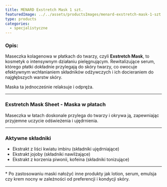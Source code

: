 ```yaml
---
title: MENARD Exstretch Mask 1 szt.
featuredImage: ../../assets/productsImages/menard-exstretch-mask-1-szt.png
type: products
categories:
  - specjalistyczne
---
```


<h3>Opis:</h3>

Maseczka kolagenowa w płatkach do twarzy, czyli **Exstretch Mask**, to kosmetyk o intensywnym działaniu pielęgnującym. Rewitalizujące serum, którego płatki dokładnie przylegają do skóry twarzy, co owocuje efektywnym wchłanianiem składników odżywczych i ich docieraniem do najgłębszych warstw skóry.

Maska ta jednocześnie relaksuje i odpręża.

---

### Exstretch Mask Sheet - Maska w płatach

Maseczka w łatach doskonale przylega do twarzy i okrywa ją, zapewniając przyjemne uczycie odświeżenia i ujędrnienia.

---

### Aktywne składniki

- Ekstrakt z liści kwiatu imbiru (składniki ujędrniające)
- Ekstrakt jojoby (składniki nawilżające)
- Ekstrakt z korzenia piwonii, kofeina (składniki tonizujące)

---

\* Po zastosowaniu maski nałożyć inne produkty jak lotion, serum, emulsja czy krem nocny w zależności od preferencji i kondycji skóry.
